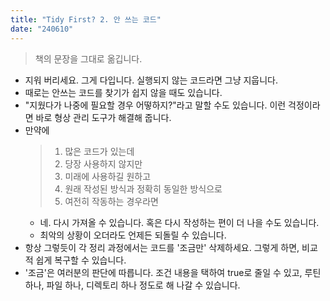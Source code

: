 ```yaml
---
title: "Tidy First? 2. 안 쓰는 코드"
date: "240610"
---
```


> 책의 문장을 그대로 옮깁니다.

- 지워 버리세요. 그게 다입니다. 실행되지 않는 코드라면 그냥 지웁니다.
- 때로는 안쓰는 코드를 찾기가 쉽지 않을 때도 있습니다.
- "지웠다가 나중에 필요할 경우 어떻하지?"라고 말할 수도 있습니다. 이런 걱정이라면 바로 형상 관리 도구가 해결해 줍니다.
- 만약에
  > 1. 많은 코드가 있는데
  > 2. 당장 사용하지 않지만
  > 3. 미래에 사용하길 원하고
  > 4. 원래 작성된 방식과 정확히 동일한 방식으로
  > 5. 여전히 작동하는 경우라면
  - 네. 다시 가져올 수 있습니다. 혹은 다시 작성하는 편이 더 나을 수도 있습니다.
  - 최악의 상황이 오더라도 언제든 되돌릴 수 있습니다.
- 항상 그렇듯이 각 정리 과정에서는 코드를 '조금만' 삭제하세요. 그렇게 하면, 비교적 쉽게 복구할 수 있습니다.
- '조금'은 여러분의 판단에 따릅니다. 조건 내용을 택하여 true로 줄일 수 있고, 루틴 하나, 파일 하나, 디렉토리 하나 정도로 해 나갈 수 있습니다.
